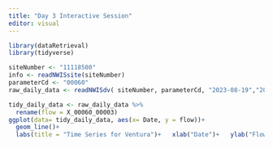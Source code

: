 ```yaml
---
title: "Day 3 Interactive Session"
editor: visual
---
```


```r
library(dataRetrieval)
library(tidyverse)
```

```r
siteNumber <- "11118500" 
info <- readNWISsite(siteNumber)
parameterCd <- "00060"
raw_daily_data <- readNWISdv( siteNumber, parameterCd, "2023-08-19","2023-08-22") 

tidy_daily_data <- raw_daily_data %>%    
  rename(flow = X_00060_00003) 
ggplot(data= tidy_daily_data, aes(x= Date, y = flow))+ 
  geom_line()+  
  labs(title = "Time Series for Ventura")+   xlab("Date")+   ylab("Flow rate")
```
